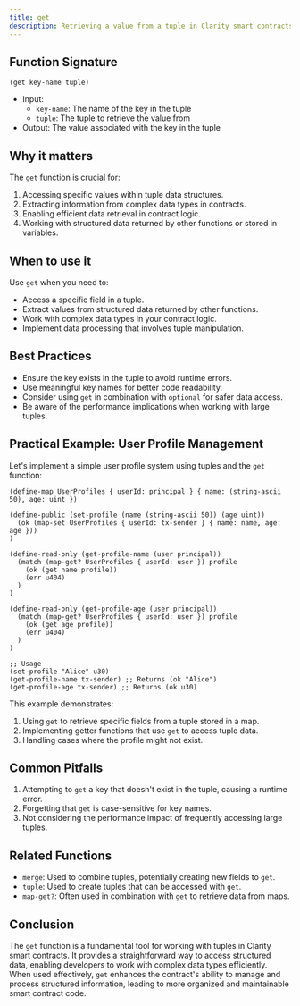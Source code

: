 ```yaml
---
title: get
description: Retrieving a value from a tuple in Clarity smart contracts.
---
```


## Function Signature

```clarity
(get key-name tuple)
```

- Input: 
  - `key-name`: The name of the key in the tuple
  - `tuple`: The tuple to retrieve the value from
- Output: The value associated with the key in the tuple

## Why it matters

The `get` function is crucial for:

1. Accessing specific values within tuple data structures.
2. Extracting information from complex data types in contracts.
3. Enabling efficient data retrieval in contract logic.
4. Working with structured data returned by other functions or stored in variables.

## When to use it

Use `get` when you need to:

- Access a specific field in a tuple.
- Extract values from structured data returned by other functions.
- Work with complex data types in your contract logic.
- Implement data processing that involves tuple manipulation.

## Best Practices

- Ensure the key exists in the tuple to avoid runtime errors.
- Use meaningful key names for better code readability.
- Consider using `get` in combination with `optional` for safer data access.
- Be aware of the performance implications when working with large tuples.

## Practical Example: User Profile Management

Let's implement a simple user profile system using tuples and the `get` function:

```clarity
(define-map UserProfiles { userId: principal } { name: (string-ascii 50), age: uint })

(define-public (set-profile (name (string-ascii 50)) (age uint))
  (ok (map-set UserProfiles { userId: tx-sender } { name: name, age: age }))
)

(define-read-only (get-profile-name (user principal))
  (match (map-get? UserProfiles { userId: user }) profile
    (ok (get name profile))
    (err u404)
  )
)

(define-read-only (get-profile-age (user principal))
  (match (map-get? UserProfiles { userId: user }) profile
    (ok (get age profile))
    (err u404)
  )
)

;; Usage
(set-profile "Alice" u30)
(get-profile-name tx-sender) ;; Returns (ok "Alice")
(get-profile-age tx-sender) ;; Returns (ok u30)
```

This example demonstrates:
1. Using `get` to retrieve specific fields from a tuple stored in a map.
2. Implementing getter functions that use `get` to access tuple data.
3. Handling cases where the profile might not exist.

## Common Pitfalls

1. Attempting to `get` a key that doesn't exist in the tuple, causing a runtime error.
2. Forgetting that `get` is case-sensitive for key names.
3. Not considering the performance impact of frequently accessing large tuples.

## Related Functions

- `merge`: Used to combine tuples, potentially creating new fields to `get`.
- `tuple`: Used to create tuples that can be accessed with `get`.
- `map-get?`: Often used in combination with `get` to retrieve data from maps.

## Conclusion

The `get` function is a fundamental tool for working with tuples in Clarity smart contracts. It provides a straightforward way to access structured data, enabling developers to work with complex data types efficiently. When used effectively, `get` enhances the contract's ability to manage and process structured information, leading to more organized and maintainable smart contract code.
